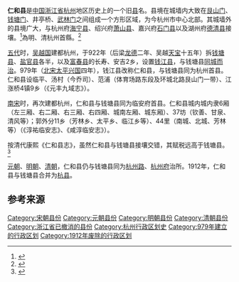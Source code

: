'''仁和县'''是[[中国|中国]][[浙江省|浙江省]][[杭州|杭州]]地区历史上的一个旧[[县|县]]名。县境在城墙内大致在[[艮山门|艮山门]]、[[钱塘门|钱塘门]]、井亭桥、[[武林门|武林门]]之间组成一个方形区域，为今杭州市中心北部。其城墙外的县境广大，与杭州府[[海宁县_(明朝)|海宁县]]、绍兴府[[萧山区|萧山县]]、嘉兴府[[崇福镇|石门县]]以及湖州府[[德清县|德清县]]接壤。<ref>{{Cite web|url=https://ctext.org/library.pl?if=gb&file=117954&page=82&remap=gb|title=仁和县志卷一|accessdate=2018-08-28|author=|date=|publisher=|archive-date=2020-06-04|archive-url=https://web.archive.org/web/20200604040114/https://ctext.org/library.pl?if=gb&file=117954&page=82&remap=gb|dead-url=no}}</ref>為明、清杭州首縣。<ref>{{Cite web|url=https://ctext.org/library.pl?if=gb&file=122046&page=101|title=錢塘縣志|accessdate=2018-08-28|author=|date=|publisher=|archive-date=2020-09-12|archive-url=https://web.archive.org/web/20200912005242/https://ctext.org/library.pl?if=gb&file=122046&page=101|dead-url=no}}</ref>

[[五代|五代]]时，[[吴越国|吴越国]]建都杭州，于922年（后梁[[龙德|龙德]]二年、吴越[[天宝_(钱镠)|天宝]]十五年）拆[[钱塘县|钱塘县]]、[[盐官县|盐官县]]各半，以及[[富春县|富春县]]的长寿、安吉2乡，设置[[钱江县|钱江县]]，与钱塘县[[两县同城而治|同城而治]]。979年（[[北宋|北宋]][[太平兴国|太平兴国]]四年），钱江县改称仁和县，与钱塘县同为杭州首县。仁和县设临平、汤村（今乔司）、范浦（体育场路东段及环城北路艮山门一带）、江涨桥4镇9乡（《元丰九域志》）。

[[南宋|南宋]]时，再次建都杭州，仁和县与钱塘县同为临安府首县。仁和县城内城内隶6厢（左三厢、右二厢、右三厢、右四厢、城南左厢、城东厢）、37坊（钦善、甘泉、清风等）；郭外分11乡（芳林乡、太平乡、临江乡等）、44里（南城、北城、芳林等）（《淳祐临安志》、《咸淳临安志》）。

按清代康熙《仁和县志》，虽然仁和县与钱塘县接壤交错，其赋税远高于钱塘县。<ref name=":0">{{Cite web|url=https://ctext.org/library.pl?if=gb&file=117954&page=21&remap=gb|title=仁和县志序|accessdate=2018-08-28|author=|date=|publisher=|archive-date=2020-06-04|archive-url=https://web.archive.org/web/20200604040120/https://ctext.org/library.pl?if=gb&file=117954&page=21&remap=gb|dead-url=no}}</ref>

[[元朝|元朝]]、[[明朝|明朝]]、[[清朝|清朝]]，仁和县仍与钱塘县同为[[杭州路_(元朝)|杭州路]]、[[杭州府|杭州府]]治所。1912年，仁和县与钱塘县合并为[[杭县|杭县]]。

== 参考来源 ==
{{Reflist}}{{浙江行政区划小作品}}
[[Category:宋朝县份|Category:宋朝县份]]
[[Category:元朝县份|Category:元朝县份]]
[[Category:明朝县份|Category:明朝县份]]
[[Category:清朝县份|Category:清朝县份]]
[[Category:浙江省已撤消的县份|Category:浙江省已撤消的县份]]
[[Category:杭州行政区划史|Category:杭州行政区划史]]
[[Category:979年建立的行政区划|Category:979年建立的行政区划]]
[[Category:1912年废除的行政区划|Category:1912年废除的行政区划]]